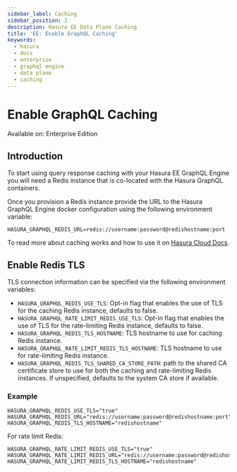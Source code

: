 ```yaml
---
sidebar_label: Caching
sidebar_position: 2
description: Hasura EE Data Plane Caching
title: 'EE: Enable GraphQL Caching'
keywords:
  - hasura
  - docs
  - enterprise
  - graphql engine
  - data plane
  - caching
---
```



# Enable GraphQL Caching

<div className='badge badge--primary heading-badge'>Available on: Enterprise Edition</div>

## Introduction

To start using query response caching with your Hasura EE GraphQL Engine you will need a Redis instance that is
co-located with the Hasura GraphQL containers.

Once you provision a Redis instance provide the URL to the Hasura GraphQL Engine docker configuration using the
following environment variable:

```
HASURA_GRAPHQL_REDIS_URL=redis://username:password@redishostname:port
```

To read more about caching works and how to use it on [Hasura Cloud Docs](/queries/response-caching.mdx).

## Enable Redis TLS

TLS connection information can be specified via the following environment variables:

- `HASURA_GRAPHQL_REDIS_USE_TLS`: Opt-in flag that enables the use of TLS for the caching Redis instance, defaults to
  false.
- `HASURA_GRAPHQL_RATE_LIMIT_REDIS_USE_TLS`: Opt-in flag that enables the use of TLS for the rate-limiting Redis
  instance, defaults to false.
- `HASURA_GRAPHQL_REDIS_TLS_HOSTNAME`: TLS hostname to use for caching Redis instance.
- `HASURA_GRAPHQL_RATE_LIMIT_REDIS_TLS_HOSTNAME`: TLS hostname to use for rate-limiting Redis instance.
- `HASURA_GRAPHQL_REDIS_TLS_SHARED_CA_STORE_PATH`: path to the shared CA certificate store to use for both the caching
  and rate-limiting Redis instances. If unspecified, defaults to the system CA store if available.

### Example

```
HASURA_GRAPHQL_REDIS_USE_TLS="true"
HASURA_GRAPHQL_REDIS_URL="redis://username:password@redishostname:port"
HASURA_GRAPHQL_REDIS_TLS_HOSTNAME="redishostname"
```

For rate limit Redis:

```
HASURA_GRAPHQL_RATE_LIMIT_REDIS_USE_TLS="true"
HASURA_GRAPHQL_RATE_LIMIT_REDIS_URL="redis://username:password@redishostname:port"
HASURA_GRAPHQL_RATE_LIMIT_REDIS_TLS_HOSTNAME="redishostname"
```
